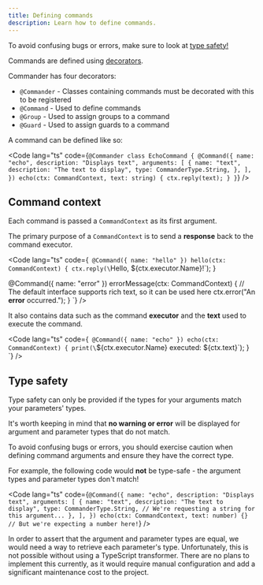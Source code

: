 ```yaml
---
title: Defining commands
description: Learn how to define commands.
---
```



<Aside type="caution">
To avoid confusing bugs or errors, make sure to look at
<a href="#type-safety">type safety!</a>
</Aside>

Commands are defined using [decorators](https://www.typescriptlang.org/docs/handbook/decorators.html).

Commander has four decorators:

- `@Commander` - Classes containing commands must be decorated with this to be registered
- `@Command` - Used to define commands
- `@Group` - Used to assign groups to a command
- `@Guard` - Used to assign guards to a command

A command can be defined like so:

<Code lang="ts" code={`
@Commander
class EchoCommand {
    @Command({
        name: "echo",
        description: "Displays text",
        arguments: [
            {
                name: "text",
                description: "The text to display",
                type: CommanderType.String,
            },
        ],
    })
    echo(ctx: CommandContext, text: string) {
        ctx.reply(text);
    }
}
`} />

## Command context

Each command is passed a `CommandContext` as its first argument.

The primary purpose of a `CommandContext` is to send a **response** back
to the command executor.

<Code lang="ts" code={`
@Command({ name: "hello" })
hello(ctx: CommandContext) {
    ctx.reply(\`Hello, \${ctx.executor.Name}!\`);
}

@Command({ name: "error" })
errorMessage(ctx: CommandContext) {
    // The default interface supports rich text, so it can be used here
    ctx.error("An <b>error</b> occurred.");
}
`} />

It also contains data such as the command **executor**
and the **text** used to execute the command.

<Code lang="ts" code={`
@Command({ name: "echo" })
echo(ctx: CommandContext) {
    print(\`\${ctx.executor.Name} executed: \${ctx.text}\`);
}
`} />

## Type safety

Type safety can only be provided if the types for your arguments match your parameters' types.

It's worth keeping in mind that **no warning or error** will be
displayed for argument and parameter types that do not match.

To avoid confusing bugs or errors, you should exercise caution when defining
command arguments and ensure they have the correct type.

For example, the following code would **not** be type-safe - the argument types and
parameter types don't match!

<Code lang="ts" code={`
@Command({
    name: "echo",
    description: "Displays text",
    arguments: [
        {
            name: "text",
            description: "The text to display",
            type: CommanderType.String, // We're requesting a string for this argument...
        },
    ],
})
echo(ctx: CommandContext, text: number) {} // But we're expecting a number here!
`} />

In order to assert that the argument and parameter types are equal,
we would need a way to retrieve each parameter's type.
Unfortunately, this is not possible without using a TypeScript transformer.
There are no plans to implement this currently, as it would require manual configuration
and add a significant maintenance cost to the project.